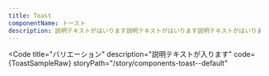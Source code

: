 ```yaml
---
title: Toast
componentName: トースト
description: 説明テキストがはいります説明テキストがはいります説明テキストがはいります説明テキストがはいります説明テキストがはいります説明テキストがはいります説明テキストがはいります説明テキストがはいります
---
```



<Code
  title="バリエーション"
  description="説明テキストが入ります"
  code={ToastSampleRaw}
  storyPath="/story/components-toast--default"
>
  <ToastSample client:load />
</Code>
